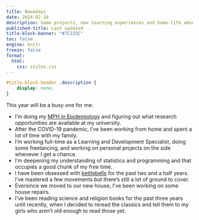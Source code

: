 ```yaml
---
title: Nowadays
date: 2024-02-26
description: Some projects, new learning experiences and home-life adventures
published-title: Last updated
title-block-banner: "#7C225C"
toc: false
engine: knitr
freeze: false
format:
  html:
    css: styles.css
---
```


```css
#title-block-header .description {
    display: none;
}
```

This year will be a busy one for me:

-   I'm doing my [MPH in Epidemiology](https://www.liberty.edu/explore/mph-master-public-health-epidemiology/) and figuring out what research opportunities are available at my university.
-   After the COVID-19 pandemic, I've been working from home and spent a lot of time with my family.
-   I'm working full-time as a Learning and Development Specialist, doing some freelancing, and working on personal projects on the side whenever I get a chance.
-   I'm deepening my understanding of statistics and programming and that occupies a good chunk of my free time.
-   I have been obsessed with [kettlebells](https://www.roguefitness.com/conditioning/strength-equipment/kettlebells?gad_source=1&gclid=CjwKCAiArfauBhApEiwAeoB7qGKW1QZiYRoVee6Ak1xK2fM9izidlnV-h8GoWOpbN58oTeEv43dAFxoC_iYQAvD_BwE) for the past two and a half years. I've mastered a few movements but there's still a lot of ground to cover.
-   Eversince we moved to our new house, I've been working on some house repairs.
-   I've been reading science and religion books for the past three years until recently, when I decided to reread the classics and tell them to my girls who aren't old enough to read those yet.
